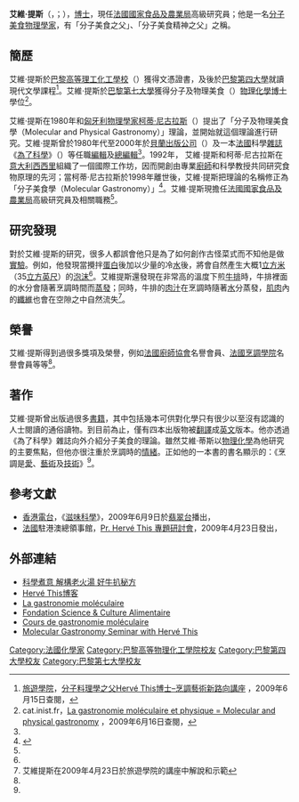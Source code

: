 {{noteTA
|T=zh:艾維·提斯;zh-hans:艾维·蒂斯;zh-hant:艾維·提斯;zh-hk:艾維·蒂斯;zh-tw:艾維·提斯;zh-mo:艾維·蒂斯;
|1=zh:艾維·提斯;zh-hans:艾维·蒂斯;zh-hant:艾維·提斯;zh-hk:艾維·蒂斯;zh-tw:艾維·提斯;zh-mo:艾維·蒂斯;
}}
{{Infobox Biography
| subject_name   = 艾維·提斯
| image_name     = Hervé This par Claude Truong-Ngoc octobre 2018.jpg
| image_size     = 300px
| image_caption  = 分子料理精神之父——艾維·提斯
| date_of_birth  = 1955年6月5日
| place_of_birth = [[法国|法国]][[上塞納省|上塞納省]][[敘雷訥|敘雷訥]]
| date_of_death  = 
| place_of_death = 
| occupation     = [[法國|法國]][[國家食品及農業局|國家食品及農業局]]高級研究員<br>[[分子食物|分子美食]][[物理學家|物理學家]]
}}
'''艾維·提斯'''（{{lang-fr|Hervé This}}，{{IPA-fr|tis}}；{{bd|1955年|6月5日|||T}}），[[博士|博士]]，現任[[法國|法國]][[國家食品及農業局|國家食品及農業局]]高級研究員；他是一名[[分子食物|分子美食]][[物理學家|物理學家]]，有「分子美食之父」、「分子美食精神之父」之稱。

==簡歷==
艾維·提斯於[[巴黎高等物理化工學院|巴黎高等理工化工學校]]（{{lang|fr|École supérieure de physique et de chimie industrielles de la ville de Paris}}）獲得文憑證書，及後於[[巴黎第四大學|巴黎第四大學]]就讀現代文學課程<ref name="IFT">[[旅遊學院|旅遊學院]]，[http://www.ift.edu.mo/cn/Programmes/S106_ECA_speaker.aspx 分子料理學之父Hervé This博士–烹調藝術新路向講座] {{webarchive|url=https://web.archive.org/web/20090424104109/http://www.ift.edu.mo/cn/Programmes/S106_ECA_speaker.aspx |date=2009-04-24 }}，2009年6月15日查閱，{{en}}</ref>。艾維·提斯於[[巴黎第七大學|巴黎第七大學]]獲得分子及物理美食（{{lang|fr|La gastronomie moléculaire et physique}}）[[物理化學|物理化學]][[博士|博士]]學位<ref>cat.inist.fr，[http://cat.inist.fr/?aModele=afficheN&cpsidt=179563 La gastronomie moléculaire et physique = Molecular and physical gastronomy] {{Wayback|url=http://cat.inist.fr/?aModele=afficheN&cpsidt=179563 |date=20100228053614 }}，2009年6月16日查閱，{{fr}}</ref>。

艾維·提斯在1980年和[[匈牙利|匈牙利]][[物理學家|物理學家]][[柯蒂·尼古拉斯|柯蒂·尼古拉斯]]（{{lang|hu|Kürti Miklós}}）提出了「分子及物理美食學（Molecular and Physical Gastronomy）」理論，並開始就這個理論進行研究。艾維·提斯曾於1980年代至2000年於[[貝蘭出版公司|貝蘭出版公司]]（{{lang|fr|Éditions Belin}}）及一本[[法國|法國]]科學[[雜誌|雜誌]]《[[為了科學|為了科學]]》（{{lang|fr|''Pour la Science''}}）等任職[[編輯|編輯]]及[[總編輯|總編輯]]<ref name="IFT" />。1992年， 艾維·提斯和柯蒂·尼古拉斯在[[意大利|意大利]][[西西里|西西里]]組織了一個國際工作坊，因而開創由專業[[廚師|廚師]]和科學教授共同研究食物原理的先河；當柯蒂·尼古拉斯於1998年離世後，艾維·提斯把理論的名稱修正為「分子美食學（Molecular Gastronomy）」<ref>{{cite book|last=This |first= Hervé |date=2005 |title= Molecular Gastronomy: Exploring the Science of Flavor |publisher= 哥倫比亞大學出版社 |isbn= 023113312X }}</ref>。艾維·提斯現擔任[[法國|法國]][[國家食品及農業局|國家食品及農業局]]高級研究員及相關職務<ref name="IFT" />。

==研究發現==
對於艾維·提斯的研究，很多人都誤會他只是為了如何創作古怪菜式而不知他是做[[實驗|實驗]]。例如，他發現當攪拌[[蛋白|蛋白]]後加以少量的冷[[水|水]]後，將會自然產生大概1[[立方米|立方米]]（35[[立方英尺|立方英尺]]）的[[泡沫|泡沫]]<ref name="IFT" />。艾維提斯還發現在非常高的溫度下煎[[牛排|牛排]]時，牛排裡面的水分會隨著烹調時間而[[蒸發|蒸發]]；同時，牛排的[[肉汁|肉汁]]在烹調時隨著[[水|水]]分蒸發，[[肌肉|肌肉]]內的[[纖維|纖維]]也會在空隙之中自然流失<ref>艾維提斯在2009年4月23日於旅遊學院的講座中解說和示範</ref>。

==榮譽==
艾維·提斯得到過很多獎項及榮譽，例如[[法國廚師協會|法國廚師協會]]名譽會員、[[法國烹調學院|法國烹調學院]]名譽會員等等<ref name="IFT" />。

==著作==
艾維·提斯曾出版過很多[[書籍|書籍]]，其中包括幾本可供對化學只有很少以至沒有認識的人士閱讀的通俗讀物。到目前為止，僅有四本出版物被[[翻譯|翻譯]]成[[英文|英文]]版本。他亦透過《為了科學》雜誌向外介紹分子美食的理論。雖然艾維·蒂斯以[[物理化學|物理化學]]為他研究的主要焦點，但他亦很注重於烹調時的[[情緒|情緒]]。正如他的一本書的書名顯示的：《烹調是[[愛|愛]]、[[藝術|藝術]]及[[技術|技術]]》<ref name="IFT" />。

==參考文獻==
<div class="references-small">
<references />
* [[香港電台|香港電台]]，《[http://www.rthk.org.hk/asx/rthk/tv/foodscience/20090609.asx 滋味科學]》，2009年6月9日於[[翡翠台|翡翠台]]播出，{{zh-hant}}
* [[法國|法國]]駐港澳總領事館，[http://www.consulfrance-hongkong.org/spip.php?article2970 Pr. Hervé This 專題研討會]{{dead link|date=2018年1月 |bot=InternetArchiveBot |fix-attempted=yes }}，2009年4月23日發出，{{zh-hant}}
</div>

==外部連結==
* [http://hk.news.yahoo.com/article/090518/4/c8za.html 科學煮意 解構老火湯 好牛扒秘方] {{Wayback|url=http://hk.news.yahoo.com/article/090518/4/c8za.html |date=20090526164206 }} {{zh-hant}}
* [http://hervethis.blogspot.com/ Hervé This博客] {{Wayback|url=http://hervethis.blogspot.com/ |date=20110708041742 }} {{fr}}
* [http://www.inra.fr/la_science_et_vous/apprendre_experimenter/gastronomie_moleculaire La gastronomie moléculaire] {{Wayback|url=http://www.inra.fr/la_science_et_vous/apprendre_experimenter/gastronomie_moleculaire |date=20130206102726 }}{{fr}}
* [http://www.inra.fr/fondation_science_culture_alimentaire Fondation Science & Culture Alimentaire] {{Wayback|url=http://www.inra.fr/fondation_science_culture_alimentaire |date=20191227095910 }} {{fr}}
* [https://web.archive.org/web/20070921043213/http://www.agroparistech.fr/spip.php?rubrique1085 Cours de gastronomie moléculaire] {{fr}}
* [https://web.archive.org/web/20080608003409/http://fxcuisine.com/default.asp?Display=164 Molecular Gastronomy Seminar with Hervé This] {{en}}

{{Authority control}}
{{DEFAULTSORT:This, Herve}}

[[Category:法國化學家|Category:法國化學家]]
[[Category:巴黎高等物理化工學院校友|Category:巴黎高等物理化工學院校友]]
[[Category:巴黎第四大學校友|Category:巴黎第四大學校友]]
[[Category:巴黎第七大學校友|Category:巴黎第七大學校友]]